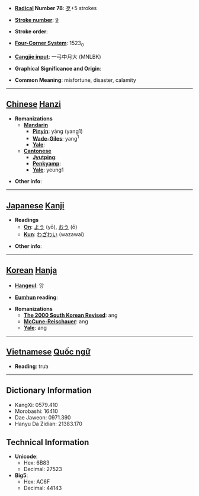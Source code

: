 * '''[[Wiktionary:Chinese radical index| Radical]] Number 78''': [[Wiktionary:Chinese radical index 歹|歹]]+5 strokes

* '''[[Wiktionary:Chinese total strokes index|Stroke number]]''': [[Wiktionary:Chinese total strokes index 9|9]]

* '''Stroke order''': 

* '''[[Wiktionary:Chinese four corner index|Four-Corner System]]''': 1523<sub>0</sub>

* '''[[Wiktionary:Chinese Cangjie index|Cangjie input]]''': 一弓中月大 (MNLBK)

* '''Graphical Significance and Origin''': 

* '''Common Meaning''': misfortune, disaster, calamity

----

== [[Chinese]] [[Hanzi]] ==

* '''Romanizations'''
** '''[[Mandarin]]'''
*** '''[[Pinyin]]''': yāng (yang1)
*** '''[[Wade-Giles]]''': yang<sup>1</sup>
*** '''[[Yale]]''': 
** '''[[Cantonese]]'''
*** '''[[Jyutping]]''':
*** '''[[Penkyamp]]''': 
*** '''[[Yale]]''': yeung1

* '''Other info''': 

----

== [[Japanese]] [[Kanji]] ==

* '''Readings'''
** '''[[On]]''': [[よう]] (yō), [[おう]] (ō)
** '''[[Kun]]''': [[わざわい]] (wazawai)

* '''Other info''':  

----

== [[Korean]] [[Hanja]] ==

* '''[[Hangeul]]''': 앙

* '''[[Eumhun]] reading''': 

* '''Romanizations'''
** '''[[The 2000 South Korean Revised Romanization|The 2000 South Korean Revised]]''': ang
** '''[[McCune-Reischauer]]''': ang
** '''[[Yale]]''': ang


----

== [[Vietnamese]] [[Quốc ngữ]] ==

* '''Reading''': trưa

----

== Dictionary Information ==

* KangXi: 0579.410
* Morobashi: 16410
* Dae Jaweon: 0971.390
* Hanyu Da Zidian: 21383.170

== Technical Information ==

* '''Unicode''':
** Hex: 6B83
** Decimal: 27523
* '''Big5''':
** Hex: AC6F
** Decimal: 44143